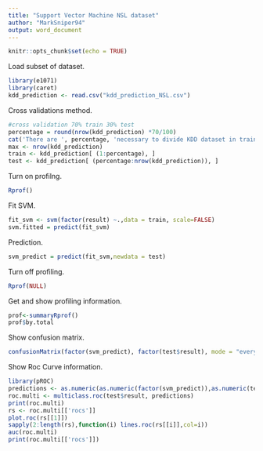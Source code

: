 ```yaml
---
title: "Support Vector Machine NSL dataset"
author: "MarkSniper94"
output: word_document
---
```


```r
knitr::opts_chunk$set(echo = TRUE)
```

Load subset of dataset.
```r
library(e1071)
library(caret)
kdd_prediction <- read.csv("kdd_prediction_NSL.csv")
```

Cross validations method.
```r
#cross validation 70% train 30% test
percentage = round(nrow(kdd_prediction) *70/100)
cat('There are ', percentage, 'necessary to divide KDD dataset in train (70%) in test (30%).')
max <- nrow(kdd_prediction)
train <- kdd_prediction[ (1:percentage), ]
test <- kdd_prediction[ (percentage:nrow(kdd_prediction)), ]
```

Turn on profilng.
```r
Rprof()
```

Fit SVM.
```r
fit_svm <- svm(factor(result) ~.,data = train, scale=FALSE)
svm.fitted = predict(fit_svm)
```

Prediction.
```r
svm_predict = predict(fit_svm,newdata = test)
```

Turn off profiling.
```r
Rprof(NULL) 
```

Get and show profiling information.
```r
prof<-summaryRprof()
prof$by.total
```

Show confusion matrix.
```r
confusionMatrix(factor(svm_predict), factor(test$result), mode = "everything")
```

Show Roc Curve information.
```r
library(pROC)
predictions <- as.numeric(as.numeric(factor(svm_predict)),as.numeric(test$result))
roc.multi <- multiclass.roc(test$result, predictions)
print(roc.multi)
rs <- roc.multi[['rocs']]
plot.roc(rs[[1]])
sapply(2:length(rs),function(i) lines.roc(rs[[i]],col=i))
auc(roc.multi)
print(roc.multi[['rocs']])
```